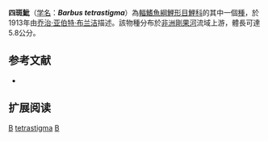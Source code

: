 {{Speciesbox 
| taxon = Barbus tetrastigma
| status = DD
| status_system = IUCN3.1
| authority = [[乔治·亚伯特·布兰洁|Boulenger]], 1913
| synonyms =  
}}

'''四斑魮'''（[[学名|学名]]：'''''Barbus tetrastigma'''''）為[[輻鰭魚綱|輻鰭魚綱]][[鯉形目|鯉形目]][[鯉科|鯉科]]的其中一個[[種|種]]，於1913年由[[乔治·亚伯特·布兰洁|乔治·亚伯特·布兰洁]]描述。該物種分布於[[非洲|非洲]][[剛果河|剛果河]]流域上游，體長可達5.8公分。

== 参考文献 ==
*{{FishBase_species|genus=Barbus|species=tetrastigma|year=2011|month=12}}

== 扩展阅读 ==
{{refbegin}}
{{wikispecies-inline|Barbus tetrastigma|四斑魮}}
{{refend}}
{{Taxonbar|from=Q3751578}}

[[Category:IUCN红色名录数据缺乏物种|B]]
[[Category:魮屬|tetrastigma]]
[[Category:1913年描述的魚類|B]]

{{魚類小作品}}